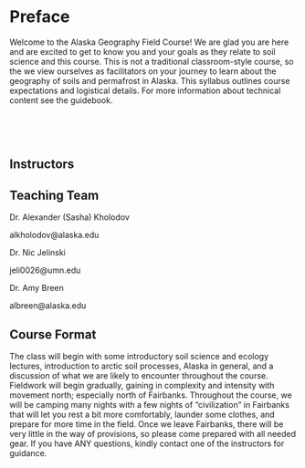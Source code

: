 # Preface {.unnumbered}

Welcome to the Alaska Geography Field Course! We are glad you are here and are excited to get to know you and your goals as they relate to soil science and this course. This is not a traditional classroom-style course, so the we view ourselves as facilitators on your journey to learn about the geography of soils and permafrost in Alaska. This syllabus outlines course expectations and logistical details. For more information about technical content see the guidebook.

<p> </p>

<p> </p>

## Instructors

::: callout-note
## Teaching Team

Dr. Alexander (Sasha) Kholodov

alkholodov\@alaska.edu

Dr. Nic Jelinski

jeli0026\@umn.edu

Dr. Amy Breen

albreen\@alaska.edu
:::

## Course Format

The class will begin with some introductory soil science and ecology lectures, introduction to arctic soil processes, Alaska in general, and a discussion of what we are likely to encounter throughout the course. Fieldwork will begin gradually, gaining in complexity and intensity with movement north; especially north of Fairbanks. Throughout the course, we will be camping many nights with a few nights of "civilization" in Fairbanks that will let you rest a bit more comfortably, launder some clothes, and prepare for more time in the field. Once we leave Fairbanks, there will be very little in the way of provisions, so please come prepared with all needed gear. If you have ANY questions, kindly contact one of the instructors for guidance.
